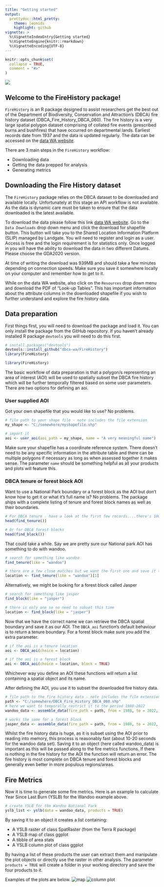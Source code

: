 ```yaml
---
title: "Getting started"
output: 
  prettydoc::html_pretty:
    theme: leonids
    highlight: github
vignette: >
  %\VignetteIndexEntry{Getting started}
  %\VignetteEngine{knitr::rmarkdown}
  %\VignetteEncoding{UTF-8}
---
```


```r
knitr::opts_chunk$set(
  collapse = TRUE,
  comment = "#>"
)
```
![](plots/FireHistory.png)

## Welcome to the FireHistory package!
`FireHistory` is an R package designed to assist researchers get the best out of 
the Department of Biodiversity, Conservation and Attraction's (DBCA) fire history 
dataset (DBCA_Fire_History_DBCA_060). The fire history is a very large spatial 
polygon dataset comprising of collated fire events (prescribed burns and bushfires) 
that have occurred on departmental lands. Earliest records date from 1937 and the 
data is updated regularly. The data can be accessed on the [data WA website](https://catalogue.data.wa.gov.au/dataset/dbca-fire-history).

There are 3 main steps in the `FireHistory` workflow:

* Downloading data
* Getting the data prepped for analysis
* Generating metrics

## Downloading the Fire History dataset
The `FireHistory` package relies on the DBCA dataset to be downloaded and available 
locally. Unfortunately at this stage an API workflow is not available. As the data 
is dynamic care must be taken to ensure that the data downloaded is the latest 
available.

To download the data please follow this link [data WA website](https://catalogue.data.wa.gov.au/dataset/dbca-fire-history). 
Go to the `Data Downloads` drop down menu and click the download for shapefile button. 
This button will take you to the Shared Location Information Platform (SLIP) managed 
by Landgate. You will need to register and login as a user. Access is free and the 
login requirement is for statistics only. Once logged in you will have the ability 
to download the data in two different Datums. Please choose the GDA2020 version.

At time of writing the download was 939MB and should take a few minutes depending 
on connection speeds. Make sure you save it somewhere locally on your computer and 
remember how to get to it.

While on the data WA website, also click on the `Resources` drop down menu and 
download the PDF of "Look-up Tables". This has important information about the 
attribute columns in the downloaded shapefile if you wish to further understand 
and explore the fire history data.

## Data preparation
First things first, you will need to download the package and load it. You can only 
install the package from the GitHub repository. If you haven't already installed 
R package `devtools` you will need to do this first. 
```r
# install.packages("devtools")
devtools::install_github("dbca-wa/FireHistory")
library(FireHistory)
```

```r
library(FireHistory)
```
The basic workflow of data preparation is that a polygon/s representing an area of interest 
(AOI) will be used to spatially subset the DBCA fire history which will be further 
temporally filtered based on some user parameters. There are two options for defining 
an aoi.

### User supplied AOI
Got your own shapefile that you would like to use? No problems.
```r
# file path to your shape file - note includes the file extension
my_shape <- "C:/somewhere/myshapefile.shp"

# import it
aoi <- user_aoi(aoi_path = my_shape, name = "A very meaningful name")
```
Make sure your shapefile has a coordinate reference system. There doesn't need 
to be any specific information in the attribute table and there can be multiple 
polygons if necessary as long as when assessed together it makes sense. The parameter 
`name` should be something helpful as all your products and plots will feature this.

### DBCA tenure or forest block AOI
Want to use a National Park boundary or a forest block as the AOI but don't know 
how to get it or what it's full name is? No problems. The package ships with a 
complete listing of tenure and forest block names as well as their boundaries. 
```r
# For DBCA tenure - have a look at the first few records....there's 1000+
head(find_tenure())

# Or for DBCA forest blocks
head(find_block())
```

That could take a while. Say we are pretty sure our National park AOI has something 
to do with wandoo.
```r
# search for something like wandoo
find_tenure(like = "wandoo")

# there are a few close matches but we want the first one and save it to an object
location <- find_tenure(like = "wandoo")[1]
```

Alternatively, we might be looking for a forest block called Jasper
```r
# search for something like jasper
find_block(like = "jasper")

# there is only one so no need to subset this time
location <- find_block(like = "jasper")
```

Now that we have the correct name we can retrieve the DBCA spatial boundary and save it 
as our AOI. The `DBCA_aoi` function's default behaviour is to return a tenure boundary. 
For a forest block make sure you add the extra parameter.
```r
# if the aoi is a tenure location
aoi <- DBCA_aoi(choice = location)

# if the aoi is a forest block
aoi <- DBCA_aoi(choice = location, block = TRUE)
```

Whichever way you define an AOI these functions will return a list containing 
a spatial object and its name.

After defining the AOI, you use it to subset the downloaded fire history data.
```r
# file path to the fire history data - note includes the file extension
path <- "C:/somewhere/DBCA_Fire_History_DBCA_060.shp"
# here we want to temporally restrict it to the period 1988-2022
wandoo_data <- assemble_data(fire_path = path, from = 1988, to = 2022, aoi = aoi)

# works the same for a forest block
jasper_data <- assemble_data(fire_path = path, from = 1988, to = 2022, aoi = aoi)
```

Whilst the fire history data is huge, as it is subset using the AOI prior 
to reading into memory, this process is reasonably fast (about 10-20 seconds for 
the wandoo data set). Saving it to an object (here called wandoo_data) is 
important as this will be passed along to the fire metrics functions. If there is 
nothing in the fire history for the AOI the function will return an error. The 
fire history is most complete on DBCA tenure  and forest blocks and generally 
even better in more populous regions/areas.

## Fire Metrics
Now it is time to generate some fire metrics. Here is an example to calculate 
Year Since Last Burn (YSLB) for the Wandoo example above.
```r
# create YSLB for the Wandoo National Park
yslb_list <- yslb(data = wandoo_data, products = TRUE)
```

By saving it to an object it creates a list containing:

* A YSLB raster of class SpatRaster (from the Terra R package)
* A YSLB map of class ggplot
* A tibble of area stats
* A YSLB column plot of class ggplot

By having a list of these products the user can extract them and manipulate the 
plot objects or directly use the raster in other analysis. The parameter `products = TRUE` 
will create a folder in your working directory and save the four products to it.

Examples of the plots are below.
![map](plots/Wandoo_National_Park_1988-2022_YSLB_map.png)
![column plot](plots/Wandoo_National_Park_1988-2022_YSLB_plot.png)
